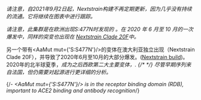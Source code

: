 _请注意，自2021年9月2日起，Nextstrain构建不再定期更新，因为几乎没有持续的流通。它将继续在图表中进行跟踪。_

_请注意，此集群是在欧洲出现S:477N时发现的 。在 2020 年 6 月至 10 月的一次爆发中，同样的突变也出现在 [Nextstrain Clade 20F](https://nextstrain.org/ncov/global?label=clade:20F)中。_

另一个带有<AaMut mut={'S:S477N'}/>的变体在澳大利亚独立出现（Nextstrain Clade 20F），并导致了2020年6月至10月的大部分爆发。([Nextstrain build](https://nextstrain.org/ncov/oceania/2020-11-16?c=gt-S_477))。
2020年的北半球夏季，<Var name="20A.EU2"/>成为<Var name="20E (EU1)"/>之后西欧第二大主要变体，. {/* <Var name="20E (EU1)"/> */} 尽管早期序列来自法国，但仍需要对起源进行更详细的分析。

<MdxContent filepath="S.S477.mdx"/>



{/*- <AaMut mut={'S:S477N'}/> is in the receptor binding domain (RDB), important to ACE2 binding and antibody recognition*/}
